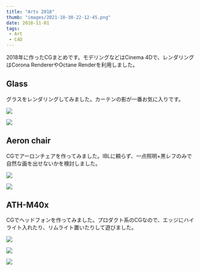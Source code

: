 ```yaml
---
title: "Arts 2018"
thumb: "images/2021-10-30-22-12-45.png"
date: 2018-11-01
tags:
 - Art
 - C4D
---
```


2018年に作ったCGまとめです。モデリングなどはCinema 4Dで、レンダリングはCorona RendererやOctane Renderを利用しました。

## Glass

グラスをレンダリングしてみました。カーテンの影が一番お気に入りです。

![](images/2021-10-30-22-12-45.png)

![](images/2021-10-30-22-13-18.png)

## Aeron chair

CGでアーロンチェアを作ってみました。IBLに頼らず、一点照明+黒レフのみで自然な画を出せないかを検討しました。

![](images/2021-10-30-22-13-33.png)

![](images/2021-10-30-22-15-02.png)

## ATH-M40x

CGでヘッドフォンを作ってみました。プロダクト系のCGなので、エッジにハイライト入れたり、リムライト置いたりして遊びました。

![](images/2021-10-30-22-16-57.png)

![](images/2021-10-30-22-17-03.png)

![](images/2021-10-30-22-17-09.png)
